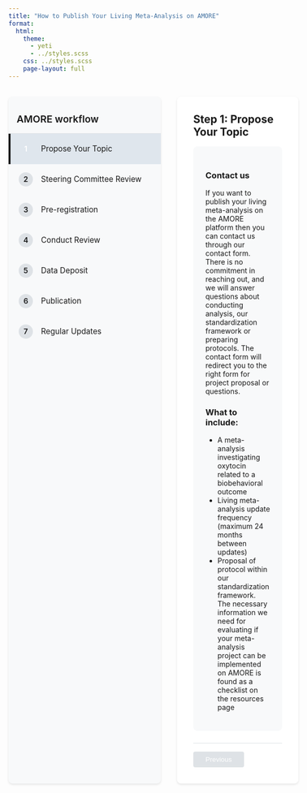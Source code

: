 ```yaml
---
title: "How to Publish Your Living Meta-Analysis on AMORE"
format:
  html:
    theme: 
      - yeti
      - ../styles.scss
    css: ../styles.scss
    page-layout: full
---
```


```{=html}
<div class="wizard-container">
  <div class="wizard-nav">
    <div class="nav-header">
      AMORE workflow 
    </div>
    <ul class="step-list">
      <li class="step-item active" data-step="1">
        <span class="step-number">1</span>
        <span class="step-text">Propose Your Topic</span>
      </li>
      <li class="step-item" data-step="2">
        <span class="step-number">2</span>
        <span class="step-text">Steering Committee Review</span>
      </li>
      <li class="step-item" data-step="3">
        <span class="step-number">3</span>
        <span class="step-text">Pre-registration</span>
      </li>
      <li class="step-item" data-step="4">
        <span class="step-number">4</span>
        <span class="step-text">Conduct Review</span>
      </li>
      <li class="step-item" data-step="5">
        <span class="step-number">5</span>
        <span class="step-text">Data Deposit</span>
      </li>
      <li class="step-item" data-step="6">
        <span class="step-number">6</span>
        <span class="step-text">Publication</span>
      </li>
      <li class="step-item" data-step="7">
        <span class="step-number">7</span>
        <span class="step-text">Regular Updates</span>
      </li>
    </ul>
  </div>

  <div class="wizard-content">
    <!-- Step 1: Propose Your Topic -->
    <div class="step-content active" id="step1">
      <h2>Step 1: Propose Your Topic</h2>
      <div class="content-box">
        <h3>Contact us</h3>
        <p>
        If you want to publish your living meta-analysis on the AMORE platform then you can contact us through our contact form. There is no commitment in reaching out, and we will answer questions about conducting analysis, our standardization framework or preparing protocols. The contact form will redirect you to the right form for project proposal or questions. 
        </p>
        <h3>What to include:</h3>
        <ul>
          <li>A meta-analysis investigating oxytocin related to a biobehavioral outcome</li>
          <li>Living meta-analysis update frequency (maximum 24 months between updates)</li>
          <li>Proposal of protocol within our standardization framework. The necessary information we need for evaluating if your meta-analysis project can be implemented on AMORE is found as a checklist on the resources page</li>
        </ul>
      </div>
    </div>

    <!-- Step 2: Steering Committee Review -->
    <div class="step-content" id="step2">
      <h2>Step 2: Steering Committee Review</h2>
      <div class="content-box">
        <h3>Review Process</h3>
        <ul>
          <li>Evaluation that living meta-analysis is within platform remit</li>
          <li>Confirmation that topic is suitable for inclusion</li>
          <li>Verification that all mandatory requirements from checklist are met</li>
          <li>Methodological review and advice if needed</li>
        </ul>
      </div>
    </div>

    <!-- Step 3: Pre-registration -->
    <div class="step-content" id="step3">
      <h2>Step 3: Pre-registration</h2>
      <div class="content-box">
        <h3>Registration Requirements</h3>
        <ul>
          <li>Pre-register in recognised repository (e.g. Open Science Framework, PROSPERO)</li>
          <li>Project will be added to AMORE homepage with its own project page</li>
        </ul>
      </div>
    </div>
    
    <!-- Step 4: Conduct Review -->
    <div class="step-content" id="step4">
      <h2>Step 4: Conduct Review</h2>
      <div class="content-box">
        <h3>Perform systematic review</h3>
        <ul>
          <li>Conduct review based on pre-registered protocol</li>
          <li>Analyses must be performed on free software for reproducibility</li>
          <li>Track any deviations from protocol and document in deviation report</li>
        </ul>
      </div>
    </div>

    <!-- Step 5: Data Deposit -->
    <div class="step-content" id="step5">
      <h2>Step 5: Data Deposit</h2>
      <div class="content-box">
        <h3>Data Requirements</h3>
        <ul>
          <li>Deposit complete dataset in recognized repository (e.g. Open Science Framework or Zenodo)</li> 
          <li>Deposit free software script in recognised repository</li>
          <li>Provide deviation report as supplementary material to analysis script</li>
        </ul>
      </div>
    </div>

    <!-- Step 6: Publication -->
    <div class="step-content" id="step6">
      <h2>Step 6: Publication</h2>
      <div class="content-box">
        <h3>Publication Process</h3>
        <ul>
          <li>Publish manuscript on recognized pre-print server (e.g., Open Science Framework)</li>
          <li>Submit to peer-reviewed journal</li>
          <li>Project page will be updated with links to:</li>
          <ul>
            <li>Pre-print</li>
            <li>Published paper</li>
            <li>Deviation report</li>
          </ul>
          <li>Ensure all documentation remains accessible</li>
        </ul>
      </div>
    </div>

    <!-- Step 7: Regular Updates -->
    <div class="step-content" id="step7">
      <h2>Step 7: Regular Updates</h2>
      <div class="content-box">
        <h3>Update Requirements</h3>
        <ul>
          <li>Conduct new searches according to update plan</li>
          <li>Maximum time between updates: 24 months</li>
          <li>For each update:</li>
          <ul>
            <li>Document all changes</li>
            <li>Remove any retracted papers</li>
            <li>Update all relevant materials</li>
            <li>Maintain accessibility of all documents</li>
          </ul>
          <li>Follow original protocol for consistency</li>
        </ul>
      </div>
    </div>

    <div class="wizard-navigation">
      <button class="nav-button prev-button" disabled>Previous</button>
      <button class="nav-button next-button">Next</button>
    </div>
  </div>
</div>

<style>
.wizard-container {
  display: flex;
  gap: 2rem;
  margin: 2rem auto;
  max-width: 1200px;
  min-height: 600px;
  align-items: stretch; /* Make both containers same height */
}

.wizard-nav {
  flex: 0 0 300px;
  background: #f8f9fa;
  border-radius: 8px;
  padding: 1rem 0;
  box-shadow: 0 2px 4px rgba(0,0,0,0.1);
  display: flex;
  flex-direction: column;
}

.nav-header {
  padding: 1rem;
  font-weight: 600;
  font-size: 1.2rem;
  color: var(--primary-color);
  border-bottom: 1px solid #dee2e6;
}

.step-list {
  list-style: none;
  padding: 0;
  margin: 0;
  flex: 1; /* Take up remaining space in nav */
}

.step-item {
  display: flex;
  align-items: center;
  padding: 1rem;
  cursor: pointer;
  transition: all 0.3s ease;
  border-left: 4px solid transparent;
}

.step-item:hover {
  background: rgba(92, 105, 151, 0.1);
}

.step-item.active {
  background: rgba(9, 64, 116, 0.1);
  border-left-color: var(--primary-color);
}

.step-item.active .step-number {
  background: var(--primary-color);
  color: white;
}

.step-number {
  width: 28px;
  height: 28px;
  background: #dee2e6;
  border-radius: 50%;
  display: flex;
  align-items: center;
  justify-content: center;
  margin-right: 1rem;
  font-weight: 600;
  font-size: 0.9rem;
}

.step-text {
  font-size: 0.95rem;
}

.wizard-content {
  flex: 1;
  padding: 2rem;
  background: white;
  border-radius: 8px;
  box-shadow: 0 2px 4px rgba(0,0,0,0.1);
  display: flex;
  flex-direction: column;
}

.step-content {
  display: none;
  flex: 1; /* Take up available space */
}

.step-content.active {
  display: block;
}

/* Move h2 higher up in the box */
.step-content h2 {
  margin-top: 0;
  margin-bottom: 1rem;
  padding-top: 0;
}

.content-box {
  background: #f8f9fa;
  padding: 1.5rem;
  border-radius: 8px;
  margin-bottom: 1.5rem;
  flex: 1; /* Take up remaining space */
}

.wizard-navigation {
  display: flex;
  justify-content: space-between;
  margin-top: auto; /* Push to bottom */
  padding-top: 1rem;
  border-top: 1px solid #dee2e6;
}

.nav-button {
  padding: 0.5rem 1.5rem;
  background: var(--primary-color);
  color: white;
  border: none;
  border-radius: 4px;
  cursor: pointer;
  transition: all 0.3s ease;
}

.nav-button:hover:not(:disabled) {
  background: var(--secondary-color);
}

.nav-button:disabled {
  background: #dee2e6;
  cursor: not-allowed;
}

@media (max-width: 768px) {
  .wizard-container {
    flex-direction: column;
  }

  .wizard-nav {
    flex: none;
    width: 100%;
    position: relative;
    top: 0;
  }
  
  .wizard-content {
    min-height: 400px;
  }
}
</style>

<script>
document.addEventListener('DOMContentLoaded', function() {
    const stepItems = document.querySelectorAll('.step-item');
    const stepContents = document.querySelectorAll('.step-content');
    const prevButton = document.querySelector('.prev-button');
    const nextButton = document.querySelector('.next-button');
    let currentStep = 1;
    
    function setActiveStep(stepNumber) {
        // Update navigation items
        stepItems.forEach(item => {
            if (parseInt(item.dataset.step) === stepNumber) {
                item.classList.add('active');
            } else {
                item.classList.remove('active');
            }
        });
        
        // Update content sections
        stepContents.forEach(content => {
            if (content.id === `step${stepNumber}`) {
                content.classList.add('active');
            } else {
                content.classList.remove('active');
            }
        });
        
        // Update button states
        prevButton.disabled = stepNumber === 1;
        nextButton.disabled = stepNumber === 7; // Changed from 8 to 7
        
        currentStep = stepNumber;
    }
    
    // Add click handlers for step items
    stepItems.forEach(item => {
        item.addEventListener('click', () => {
            const stepNumber = parseInt(item.dataset.step);
            setActiveStep(stepNumber);
        });
    });
    
    // Add click handlers for navigation buttons
    prevButton.addEventListener('click', () => {
        if (currentStep > 1) {
            setActiveStep(currentStep - 1);
        }
    });
    
    nextButton.addEventListener('click', () => {
        if (currentStep < 7) { // Changed from 8 to 7
            setActiveStep(currentStep + 1);
        }
    });

    // Initialize the first step
    setActiveStep(1);
});
</script>
```